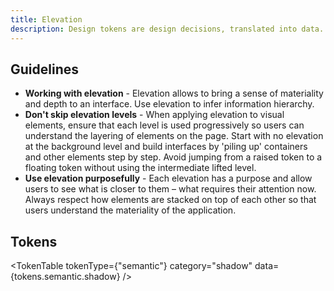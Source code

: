 ```yaml
---
title: Elevation
description: Design tokens are design decisions, translated into data. Explore the semantic elevation design tokens.
---
```


## Guidelines

- **Working with elevation** - Elevation allows to bring a sense of materiality and depth to an interface. Use elevation to infer information hierarchy.
- **Don't skip elevation levels** - When applying elevation to visual elements, ensure that each level is used progressively so users can understand the layering of elements on the page. Start with no elevation at the background level and build interfaces by 'piling up' containers and other elements step by step. Avoid jumping from a raised token to a floating token without using the intermediate lifted level.
- **Use elevation purposefully** - Each elevation has a purpose and allow users to see what is closer to them – what requires their attention now. Always respect how elements are stacked on top of each other so that users understand the materiality of the application.

## Tokens

<TokenTable tokenType={"semantic"} category="shadow" data={tokens.semantic.shadow} />
